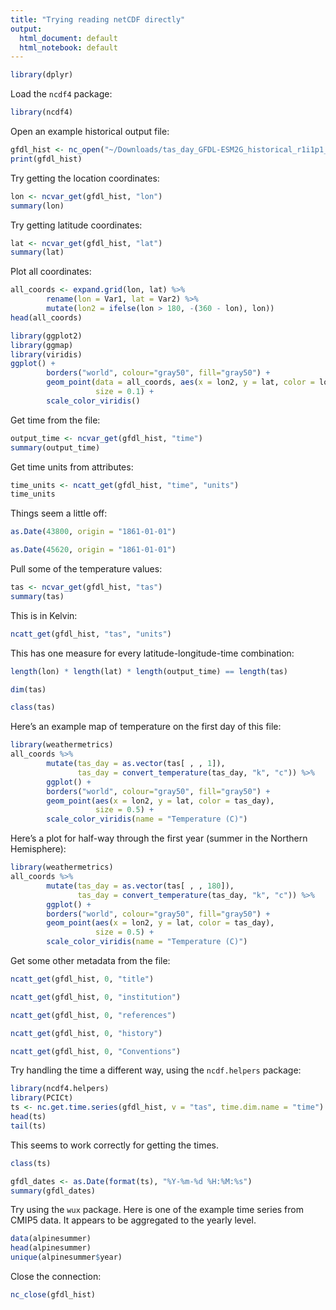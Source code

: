 ```yaml
---
title: "Trying reading netCDF directly"
output:
  html_document: default
  html_notebook: default
---
```


```r
library(dplyr)
```

Load the `ncdf4` package: 

```r
library(ncdf4)
```

Open an example historical output file:

```r
gfdl_hist <- nc_open("~/Downloads/tas_day_GFDL-ESM2G_historical_r1i1p1_19810101-19851231.nc")
print(gfdl_hist)
```

Try getting the location coordinates: 

```r
lon <- ncvar_get(gfdl_hist, "lon")
summary(lon)
```

Try getting latitude coordinates: 

```r
lat <- ncvar_get(gfdl_hist, "lat")
summary(lat)
```

Plot all coordinates:

```r
all_coords <- expand.grid(lon, lat) %>%
        rename(lon = Var1, lat = Var2) %>%
        mutate(lon2 = ifelse(lon > 180, -(360 - lon), lon))
head(all_coords)
```

```r
library(ggplot2)
library(ggmap)
library(viridis)
ggplot() + 
        borders("world", colour="gray50", fill="gray50") + 
        geom_point(data = all_coords, aes(x = lon2, y = lat, color = lon),
                   size = 0.1) + 
        scale_color_viridis()
```

Get time from the file: 

```r
output_time <- ncvar_get(gfdl_hist, "time")
summary(output_time)
```

Get time units from attributes: 

```r
time_units <- ncatt_get(gfdl_hist, "time", "units")
time_units
```

Things seem a little off:

```r
as.Date(43800, origin = "1861-01-01")
```

```r
as.Date(45620, origin = "1861-01-01")
```

Pull some of the temperature values: 

```r
tas <- ncvar_get(gfdl_hist, "tas")
summary(tas)
```

This is in Kelvin: 

```r
ncatt_get(gfdl_hist, "tas", "units")
```

This has one measure for every latitude-longitude-time combination: 

```r
length(lon) * length(lat) * length(output_time) == length(tas)
```

```r
dim(tas)
```

```r
class(tas)
```

Here's an example map of temperature on the first day of this file:

```r
library(weathermetrics)
all_coords %>% 
        mutate(tas_day = as.vector(tas[ , , 1]),
               tas_day = convert_temperature(tas_day, "k", "c")) %>%
        ggplot() + 
        borders("world", colour="gray50", fill="gray50") + 
        geom_point(aes(x = lon2, y = lat, color = tas_day),
                   size = 0.5) + 
        scale_color_viridis(name = "Temperature (C)")
```

Here's a plot for half-way through the first year (summer in the Northern Hemisphere):

```r
library(weathermetrics)
all_coords %>% 
        mutate(tas_day = as.vector(tas[ , , 180]),
               tas_day = convert_temperature(tas_day, "k", "c")) %>%
        ggplot() + 
        borders("world", colour="gray50", fill="gray50") + 
        geom_point(aes(x = lon2, y = lat, color = tas_day),
                   size = 0.5) + 
        scale_color_viridis(name = "Temperature (C)")
```

Get some other metadata from the file:

```r
ncatt_get(gfdl_hist, 0, "title")
```

```r
ncatt_get(gfdl_hist, 0, "institution")
```

```r
ncatt_get(gfdl_hist, 0, "references")
```

```r
ncatt_get(gfdl_hist, 0, "history")
```

```r
ncatt_get(gfdl_hist, 0, "Conventions")
```

Try handling the time a different way, using the `ncdf.helpers` package: 

```r
library(ncdf4.helpers)
library(PCICt)
ts <- nc.get.time.series(gfdl_hist, v = "tas", time.dim.name = "time")
head(ts)
tail(ts)
```

This seems to work correctly for getting the times.

```r
class(ts)
```

```r
gfdl_dates <- as.Date(format(ts), "%Y-%m-%d %H:%M:%s")
summary(gfdl_dates)
```

Try using the `wux` package. Here is one of the example time series from CMIP5 data. It appears to be aggregated to the yearly level. 

```r
data(alpinesummer)
head(alpinesummer)
unique(alpinesummer$year)
```


Close the connection:

```r
nc_close(gfdl_hist)
```

